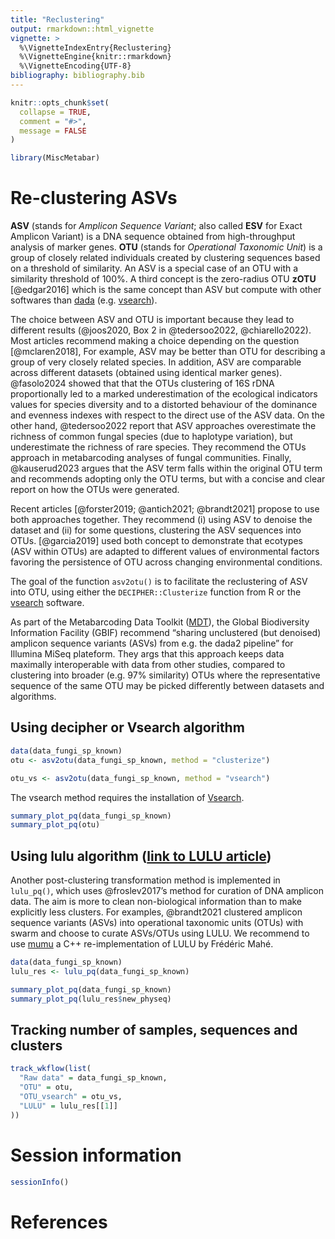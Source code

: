 ```yaml
---
title: "Reclustering"
output: rmarkdown::html_vignette
vignette: >
  %\VignetteIndexEntry{Reclustering}
  %\VignetteEngine{knitr::rmarkdown}
  %\VignetteEncoding{UTF-8}
bibliography: bibliography.bib
---
```


```r
knitr::opts_chunk$set(
  collapse = TRUE,
  comment = "#>",
  message = FALSE
)
```


```r
library(MiscMetabar)
```

# Re-clustering ASVs

**ASV** (stands for *Amplicon Sequence Variant*; also called **ESV** for Exact Amplicon Variant) is a DNA sequence obtained from high-throughput analysis of marker genes. **OTU** (stands for *Operational Taxonomic Unit*) is a group of closely related individuals created by clustering sequences based on a threshold of similarity. An ASV is a special case of an OTU with a similarity threshold of 100%. A third concept is the zero-radius OTU **zOTU** [@edgar2016] which is the same concept than ASV but compute with other softwares than [dada](https://github.com/benjjneb/dada2) (e.g. [vsearch](https://github.com/torognes/vsearch)). 

The choice between ASV and OTU is important because they lead to different results (@joos2020, Box 2 in @tedersoo2022, @chiarello2022). Most articles recommend making a choice depending on the question [@mclaren2018], For example, ASV may be better than OTU for describing a group of very closely related species. In addition, ASV are comparable across different datasets (obtained using identical marker genes). @fasolo2024 showed that  that the OTUs clustering of 16S rDNA proportionally led to a marked underestimation of the ecological indicators values for species diversity and to a distorted behaviour of the dominance and evenness indexes with respect to the direct use of the ASV data. On the other hand, @tedersoo2022 report that ASV approaches overestimate the richness of common fungal species (due to haplotype variation), but underestimate the richness of rare species. They recommend the OTUs approach in metabarcoding analyses of fungal communities. Finally, @kauserud2023 argues that the ASV term falls within the original OTU term and recommends adopting only the OTU terms, but with a concise and clear report on how the OTUs were generated.

Recent articles [@forster2019; @antich2021; @brandt2021] propose to use both approaches together. They recommend (i) using ASV to denoise the dataset and (ii) for some questions, clustering the ASV sequences into OTUs. [@garcia2019] used both concept to demonstrate that ecotypes (ASV within OTUs) are adapted to different values of environmental factors favoring the persistence of OTU across changing environmental conditions.

The goal of the function `asv2otu()` is to facilitate the reclustering of ASV into OTU, using either the `DECIPHER::Clusterize` function from R or the [vsearch](https://github.com/torognes/vsearch) software. 


As part of the Metabarcoding Data Toolkit ([MDT](https://mdt.gbif.org/)), the Global Biodiversity Information Facility (GBIF) recommend "sharing unclustered (but denoised) amplicon sequence variants (ASVs) from e.g. the dada2 pipeline" for Illumina MiSeq plateform. They args that this approach keeps data maximally interoperable with data from other studies, compared to clustering into broader (e.g. 97% similarity) OTUs where the representative sequence of the same OTU may be picked differently between datasets and algorithms.


## Using decipher or Vsearch algorithm
```r
data(data_fungi_sp_known)
otu <- asv2otu(data_fungi_sp_known, method = "clusterize")
```

```r
otu_vs <- asv2otu(data_fungi_sp_known, method = "vsearch")
```

The vsearch method requires the installation of [Vsearch](https://github.com/torognes/vsearch).

```r
summary_plot_pq(data_fungi_sp_known)
summary_plot_pq(otu)
```

## Using lulu algorithm ([link to LULU article](https://www.nature.com/articles/s41467-017-01312-x))

Another post-clustering transformation method is implemented in `lulu_pq()`, which uses @froslev2017's method for curation of DNA amplicon data. The aim is more to clean non-biological information than to make explicitly less clusters. For examples, @brandt2021 clustered amplicon sequence variants (ASVs) into operational taxonomic units (OTUs) with swarm and choose to curate ASVs/OTUs using LULU. We recommend to use [mumu](https://github.com/frederic-mahe/mumu) a C++ re-implementation of LULU by Frédéric Mahé.

```r
data(data_fungi_sp_known)
lulu_res <- lulu_pq(data_fungi_sp_known)
```

```r
summary_plot_pq(data_fungi_sp_known)
summary_plot_pq(lulu_res$new_physeq)
```

## Tracking number of samples, sequences and clusters

```r
track_wkflow(list(
  "Raw data" = data_fungi_sp_known,
  "OTU" = otu,
  "OTU_vsearch" = otu_vs,
  "LULU" = lulu_res[[1]]
))
```


# Session information

```r
sessionInfo()
```


# References
